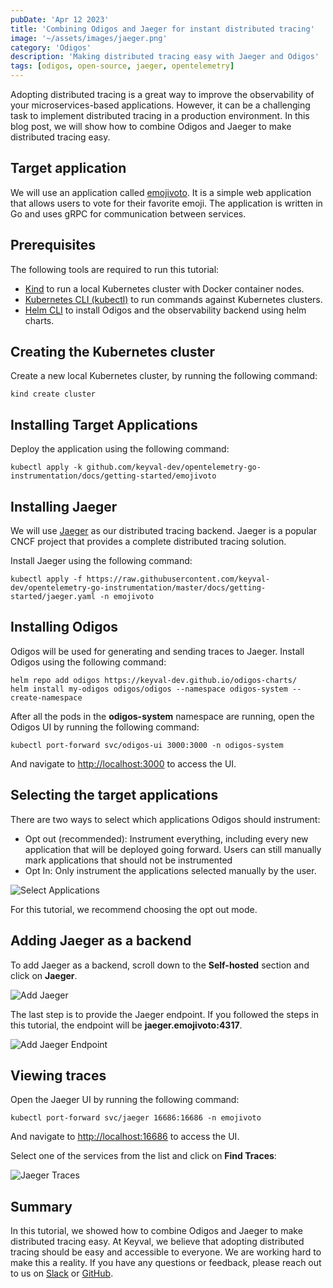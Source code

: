 ```yaml
---
pubDate: 'Apr 12 2023'
title: 'Combining Odigos and Jaeger for instant distributed tracing'
image: '~/assets/images/jaeger.png'
category: 'Odigos'
description: 'Making distributed tracing easy with Jaeger and Odigos'
tags: [odigos, open-source, jaeger, opentelemetry]
---
```


Adopting distributed tracing is a great way to improve the observability of your microservices-based applications. However, it can be a challenging task to implement distributed tracing in a production environment. In this blog post, we will show how to combine Odigos and Jaeger to make distributed tracing easy.

## Target application

We will use an application called [emojivoto](https://github.com/BuoyantIO/emojivoto). It is a simple web application that allows users to vote for their favorite emoji. The application is written in Go and uses gRPC for communication between services.

## Prerequisites

The following tools are required to run this tutorial:

- [Kind](https://kind.sigs.k8s.io/) to run a local Kubernetes cluster with Docker container nodes.
- [Kubernetes CLI (kubectl)](https://kubernetes.io/docs/tasks/tools/install-kubectl/) to run commands against Kubernetes clusters.
- [Helm CLI](https://helm.sh/docs/intro/install/) to install Odigos and the observability backend using helm charts.

## Creating the Kubernetes cluster

Create a new local Kubernetes cluster, by running the following command:

```console
kind create cluster
```

## Installing Target Applications

Deploy the application using the following command:

```console
kubectl apply -k github.com/keyval-dev/opentelemetry-go-instrumentation/docs/getting-started/emojivoto
```

## Installing Jaeger

We will use [Jaeger](https://www.jaegertracing.io/) as our distributed tracing backend. Jaeger is a popular CNCF project that provides a complete distributed tracing solution.

Install Jaeger using the following command:

```console
kubectl apply -f https://raw.githubusercontent.com/keyval-dev/opentelemetry-go-instrumentation/master/docs/getting-started/jaeger.yaml -n emojivoto
```

## Installing Odigos

Odigos will be used for generating and sending traces to Jaeger. Install Odigos using the following command:

```console
helm repo add odigos https://keyval-dev.github.io/odigos-charts/
helm install my-odigos odigos/odigos --namespace odigos-system --create-namespace
```

After all the pods in the **odigos-system** namespace are running, open the Odigos UI by running the following command:

```console
kubectl port-forward svc/odigos-ui 3000:3000 -n odigos-system
```

And navigate to [http://localhost:3000](http://localhost:3000) to access the UI.

## Selecting the target applications

There are two ways to select which applications Odigos should instrument:

- Opt out (recommended): Instrument everything, including every new application that will be deployed going forward. Users can still manually mark applications that should not be instrumented
- Opt In: Only instrument the applications selected manually by the user.

![Select Applications](emojivoto_select.png)

For this tutorial, we recommend choosing the opt out mode.

## Adding Jaeger as a backend

To add Jaeger as a backend, scroll down to the **Self-hosted** section and click on **Jaeger**.

![Add Jaeger](jaeger_select.png)

The last step is to provide the Jaeger endpoint. If you followed the steps in this tutorial, the endpoint will be **jaeger.emojivoto:4317**.

![Add Jaeger Endpoint](jaeger_details.png)

## Viewing traces

Open the Jaeger UI by running the following command:

```console
kubectl port-forward svc/jaeger 16686:16686 -n emojivoto
```

And navigate to [http://localhost:16686](http://localhost:16686) to access the UI.

Select one of the services from the list and click on **Find Traces**:

![Jaeger Traces](jaeger_traces.png)

## Summary 

In this tutorial, we showed how to combine Odigos and Jaeger to make distributed tracing easy. At Keyval, we believe that adopting distributed tracing should be easy and accessible to everyone. We are working hard to make this a reality. If you have any questions or feedback, please reach out to us on [Slack](https://join.slack.com/t/odigos/shared_invite/zt-1d7egaz29-Rwv2T8kyzc3mWP8qKobz~A) or [GitHub](https://github.com/keyval-dev/odigos/issues).
